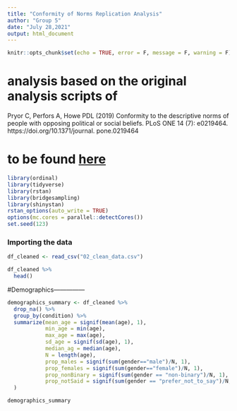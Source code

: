 ```yaml
---
title: "Conformity of Norms Replication Analysis"
author: "Group 5"
date: "July 28,2021"
output: html_document
---
```


```r
knitr::opts_chunk$set(echo = TRUE, error = F, message = F, warning = F)
```

# analysis based on the original analysis scripts of 

Pryor C, Perfors A, Howe PDL (2019)
Conformity to the descriptive norms of people with
opposing political or social beliefs. PLoS ONE 14
(7): e0219464. https://doi.org/10.1371/journal.
pone.0219464

# to be found [here](https://osf.io/tgf96/?view_only=7dc67fcc0c1f4fdea8fe1dfe5d492480)

```r

library(ordinal)
library(tidyverse)
library(rstan)
library(bridgesampling)
library(shinystan)
rstan_options(auto_write = TRUE)
options(mc.cores = parallel::detectCores())
set.seed(123)

```


### Importing the data

```r

df_cleaned <- read_csv("02_clean_data.csv")

```


```r

df_cleaned %>% 
  head()

```

#Demographics---------------

```r
demographics_summary <- df_cleaned %>% 
  drop_na() %>% 
  group_by(condition) %>% 
  summarize(mean_age = signif(mean(age), 1),
            min_age = min(age),
            max_age = max(age),
            sd_age = signif(sd(age), 1),
            median_ag = median(age),
            N = length(age),
            prop_males = signif(sum(gender=="male")/N, 1),
            prop_females = signif(sum(gender=="female")/N, 1),
            prop_nonBinary = signif(sum(gender == "non-binary")/N, 1),
            prop_notSaid = signif(sum(gender == "prefer_not_to_say")/N, 1)
  )

demographics_summary
```



